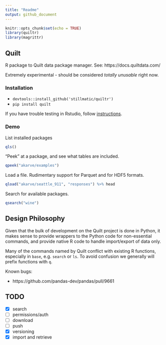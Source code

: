 ```yaml
---
title: "Readme"
output: github_document
---
```


```r
knitr::opts_chunk$set(echo = TRUE)
library(quiltr)
library(magrittr)
```

## Quilt

R package to Quilt data package manager. See: https://docs.quiltdata.com/

Extremely experimental - should be considered *totally unusable* right now.

### Installation

* `devtools::install_github('stillmatic/quiltr')`
* `pip install quilt`
<!-- * `devtools::install_github('apache/spark', ref='master', subdir='R/pkg')` -->

If you have trouble testing in Rstudio, follow [instructions](https://stackoverflow.com/questions/31121645/rstudio-shows-a-different-path-variable).

### Demo

List installed packages

```r
qls()
```

"Peek" at a package, and see what tables are included.

```r
qpeek("akarve/examples")
```

Load a file. Rudimentary support for Parquet and for HDF5 formats.

```r
qload("akarve/seattle_911", "responses") %>% head
```

Search for available packages.

```r
qsearch("wine")
```

## Design Philosophy

Given that the bulk of development on the Quilt project is done in Python, it makes sense to provide wrappers to the Python code for non-essential commands, and provide native R code to handle import/export of data only.

Many of the commands named by Quilt conflict with existing R functions, especially in `base`, e.g. `search` or `ls`. To avoid confusion we generally will prefix functions with `q`. 

Known bugs:

* https://github.com/pandas-dev/pandas/pull/9661


## TODO

* [X] search
* [ ] permissions/auth
* [ ] download
* [ ] push
* [X] versioning
* [X] import and retrieve 
